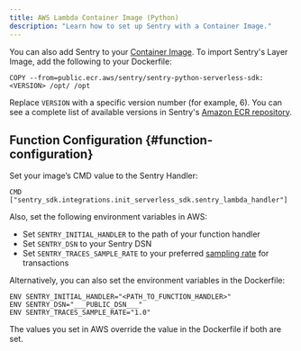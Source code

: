 ```yaml
---
title: AWS Lambda Container Image (Python)
description: "Learn how to set up Sentry with a Container Image."
---
```


You can also add Sentry to your [Container Image](https://docs.aws.amazon.com/lambda/latest/dg/images-create.html). To import Sentry's Layer Image, add the following to your Dockerfile:

```{tabTitle: Dockerfile}
COPY --from=public.ecr.aws/sentry/sentry-python-serverless-sdk:<VERSION> /opt/ /opt
```

Replace `VERSION` with a specific version number (for example, 6). You can see a complete list of available versions in Sentry's [Amazon ECR repository](https://gallery.ecr.aws/sentry/sentry-python-serverless-sdk).

## Function Configuration {#function-configuration}

Set your image’s CMD value to the Sentry Handler:

```{tabTitle: Dockerfile}
CMD ["sentry_sdk.integrations.init_serverless_sdk.sentry_lambda_handler"]
```

Also, set the following environment variables in AWS:

- Set `SENTRY_INITIAL_HANDLER` to the path of your function handler
- Set `SENTRY_DSN` to your Sentry DSN
- Set `SENTRY_TRACES_SAMPLE_RATE` to your preferred [sampling rate](/platforms/python/configuration/sampling/#sampling-transaction-events) for transactions

Alternatively, you can also set the environment variables in the Dockerfile:

```{tabTitle: Dockerfile}
ENV SENTRY_INITIAL_HANDLER="<PATH_TO_FUNCTION_HANDLER>"
ENV SENTRY_DSN="___PUBLIC_DSN___"
ENV SENTRY_TRACES_SAMPLE_RATE="1.0"
```

<Note>

The values you set in AWS override the value in the Dockerfile if both are set.

</Note>
